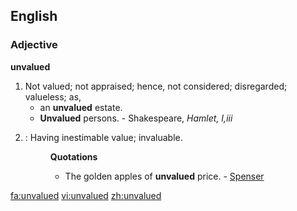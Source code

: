 ==English==
===Adjective===
'''unvalued'''
#Not valued; not appraised; hence, not considered; disregarded; valueless; as,
#*an '''unvalued''' estate. 
#*'''Unvalued''' persons. - Shakespeare, ''Hamlet, I,iii''
#{{obsolete}}: Having inestimable value; invaluable.
#:'''Quotations'''
#:*The golden apples of '''unvalued''' price. - [[Spenser]]

[[fa:unvalued]]
[[vi:unvalued]]
[[zh:unvalued]]